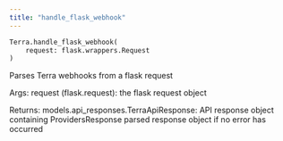 ```yaml
---
title: "handle_flask_webhook"
---
```

```python python
Terra.handle_flask_webhook(
	request: flask.wrappers.Request
)

```

Parses Terra webhooks from a flask request

Args: request (flask.request): the flask request object

Returns: models.api\_responses.TerraApiResponse: API response object containing ProvidersResponse parsed response object if no error has occurred



